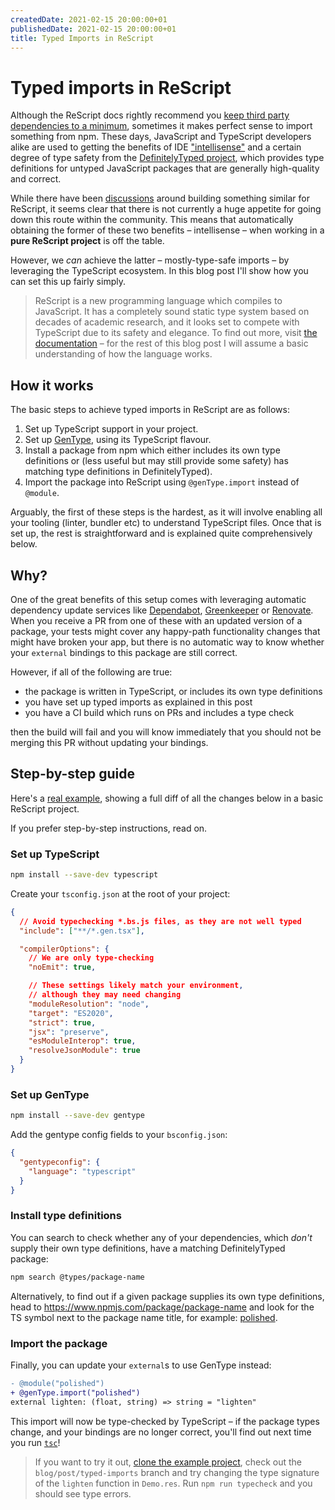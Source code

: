```yaml
---
createdDate: 2021-02-15 20:00:00+01
publishedDate: 2021-02-15 20:00:00+01
title: Typed Imports in ReScript
---
```


# Typed imports in ReScript

Although the ReScript docs rightly recommend you [keep third party dependencies to a minimum](https://rescript-lang.org/docs/manual/latest/project-structure#third-party-dependencies), sometimes it makes perfect sense to import something from npm. These days, JavaScript and TypeScript developers alike are used to getting the benefits of IDE ["intellisense"](https://code.visualstudio.com/docs/editor/intellisense) and a certain degree of type safety from the [DefinitelyTyped project](https://github.com/DefinitelyTyped/DefinitelyTyped), which provides type definitions for untyped JavaScript packages that are generally high-quality and correct.

While there have been [discussions](https://forum.rescript-lang.org/t/rfc-universal-monorepo-for-rescript-bindings/811) around building something similar for ReScript, it seems clear that there is not currently a huge appetite for going down this route within the community. This means that automatically obtaining the former of these two benefits – intellisense – when working in a **pure ReScript project** is off the table.

However, we _can_ achieve the latter – mostly-type-safe imports – by leveraging the TypeScript ecosystem. In this blog post I'll show how you can set this up fairly simply.

> ReScript is a new programming language which compiles to JavaScript. It has a completely sound static type system based on decades of academic research, and it looks set to compete with TypeScript due to its safety and elegance. To find out more, visit [the documentation](https://rescript-lang.org/docs/manual/latest/introduction) – for the rest of this blog post I will assume a basic understanding of how the language works.

## How it works

The basic steps to achieve typed imports in ReScript are as follows:

1. Set up TypeScript support in your project.
1. Set up [GenType](https://rescript-lang.org/docs/gentype/latest/introduction), using its TypeScript flavour.
1. Install a package from npm which either includes its own type definitions or (less useful but may still provide some safety) has matching type definitions in DefinitelyTyped).
1. Import the package into ReScript using `@genType.import` instead of `@module`.

Arguably, the first of these steps is the hardest, as it will involve enabling all your tooling (linter, bundler etc) to understand TypeScript files. Once that is set up, the rest is straightforward and is explained quite comprehensively below.

## Why?

One of the great benefits of this setup comes with leveraging automatic dependency update services like [Dependabot](https://dependabot.com), [Greenkeeper](https://greenkeeper.io) or [Renovate](https://www.whitesourcesoftware.com/free-developer-tools/renovate/). When you receive a PR from one of these with an updated version of a package, your tests might cover any happy-path functionality changes that might have broken your app, but there is no automatic way to know whether your `external` bindings to this package are still correct.

However, if all of the following are true:

- the package is written in TypeScript, or includes its own type definitions
- you have set up typed imports as explained in this post
- you have a CI build which runs on PRs and includes a type check

then the build will fail and you will know immediately that you should not be merging this PR without updating your bindings.

## Step-by-step guide

Here's a [real example](https://github.com/benadamstyles/rescript-example-project/compare/blog/post/typed-imports), showing a full diff of all the changes below in a basic ReScript project.

If you prefer step-by-step instructions, read on.

### Set up TypeScript

```sh
npm install --save-dev typescript
```

Create your `tsconfig.json` at the root of your project:

```json
{
  // Avoid typechecking *.bs.js files, as they are not well typed
  "include": ["**/*.gen.tsx"],

  "compilerOptions": {
    // We are only type-checking
    "noEmit": true,

    // These settings likely match your environment,
    // although they may need changing
    "moduleResolution": "node",
    "target": "ES2020",
    "strict": true,
    "jsx": "preserve",
    "esModuleInterop": true,
    "resolveJsonModule": true
  }
}
```

### Set up GenType

```sh
npm install --save-dev gentype
```

Add the gentype config fields to your `bsconfig.json`:

```json
{
  "gentypeconfig": {
    "language": "typescript"
  }
}
```

### Install type definitions

You can search to check whether any of your dependencies, which _don't_ supply their own type definitions, have a matching DefinitelyTyped package:

```sh
npm search @types/package-name
```

Alternatively, to find out if a given package supplies its own type definitions, head to https://www.npmjs.com/package/package-name and look for the TS symbol next to the package name title, for example: [polished](https://www.npmjs.com/package/polished).

### Import the package

Finally, you can update your `external`s to use GenType instead:

```diff
- @module("polished")
+ @genType.import("polished")
external lighten: (float, string) => string = "lighten"
```

This import will now be type-checked by TypeScript – if the package types change, and your bindings are no longer correct, you'll find out next time you run [`tsc`](https://github.com/benadamstyles/rescript-example-project/blob/blog/post/typed-imports/package.json#L5)!

> If you want to try it out, [clone the example project](https://github.com/benadamstyles/rescript-example-project), check out the `blog/post/typed-imports` branch and try changing the type signature of the `lighten` function in `Demo.res`. Run `npm run typecheck` and you should see type errors.
